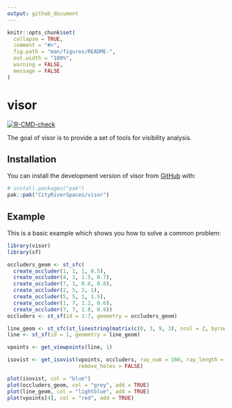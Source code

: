 ```yaml
---
output: github_document
---
```


<!-- README.md is generated from README.Rmd. Please edit that file -->

```r
knitr::opts_chunk$set(
  collapse = TRUE,
  comment = "#>",
  fig.path = "man/figures/README-",
  out.width = "100%",
  warning = FALSE,
  message = FALSE
)
```

# visor

<!-- badges: start -->
[![R-CMD-check](https://github.com/CityRiverSpaces/visor/actions/workflows/R-CMD-check.yaml/badge.svg)](https://github.com/CityRiverSpaces/visor/actions/workflows/R-CMD-check.yaml)
<!-- badges: end -->

The goal of visor is to provide a set of tools for visibility analysis.

## Installation

You can install the development version of visor from [GitHub](https://github.com/) with:

``` r
# install.packages("pak")
pak::pak("CityRiverSpaces/visor")
```

## Example

This is a basic example which shows you how to solve a common problem:

```r
library(visor)
library(sf)

occluders_geom <- st_sfc(
  create_occluder(1, 1, 1, 0.5),
  create_occluder(4, 1, 1.5, 0.7),
  create_occluder(7, 1, 0.8, 0.8),
  create_occluder(2, 5, 2, 1),
  create_occluder(5, 5, 1, 1.5),
  create_occluder(1, 7, 1.2, 0.6),
  create_occluder(7, 7, 1.8, 0.9))
occluders <- st_sf(id = 1:7, geometry = occluders_geom)

line_geom <- st_sfc(st_linestring(matrix(c(0, 3, 9, 3), ncol = 2, byrow = TRUE)))
line <- st_sf(id = 1, geometry = line_geom)

vpoints <- get_viewpoints(line, 1)

isovist <- get_isovist(vpoints, occluders, ray_num = 160, ray_length = 5,
                       remove_holes = FALSE)

plot(isovist, col = "blue")
plot(occluders_geom, col = "grey", add = TRUE)
plot(line_geom, col = "lightblue", add = TRUE)
plot(vpoints[4], col = "red", add = TRUE)
```
